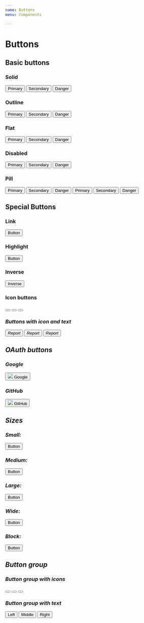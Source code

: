 ```yaml
---
name: Buttons
menu: Components

---
```


# Buttons

## Basic buttons

### Solid
<Playground>
  <button class="btn btn-primary mr-2">Primary</button>
  <button class="btn btn-secondary mr-2">Secondary</button>
  <button class="btn btn-danger">Danger</button>
</Playground>

### Outline
<Playground>
  <button class="btn btn-outline-primary mr-2">Primary</button>
  <button class="btn btn-outline-secondary mr-2">Secondary</button>
  <button class="btn btn-outline-danger">Danger</button>
</Playground>

### Flat
<Playground>
  <button class="btn btn-primary btn-flat mr-2">Primary</button>
  <button class="btn btn-secondary btn-flat mr-2">Secondary</button>
  <button class="btn btn-danger btn-flat">Danger</button>
</Playground>

### Disabled
<Playground>
  <button class="btn btn-primary btn-disabled mr-2">Primary</button>
  <button class="btn btn-secondary btn-disabled mr-2">Secondary</button>
  <button class="btn btn-danger btn-disabled">Danger</button>
</Playground>

### Pill
<Playground>
  <button class="btn btn-primary btn-pill mr-2">Primary</button>
  <button class="btn btn-secondary btn-pill mr-2">Secondary</button>
  <button class="btn btn-danger btn-pill mr-2">Danger</button>
  <button class="btn btn-outline-primary btn-pill mr-2">Primary</button>
  <button class="btn btn-outline-secondary btn-pill mr-2">Secondary</button>
  <button class="btn btn-outline-danger btn-pill">Danger</button>
</Playground>

## Special Buttons

### Link
<Playground>
   <button class="btn btn-link">Button</button>
</Playground>

### Highlight
<Playground>
   <button class="btn btn-highlight">Button</button>
</Playground>

### Inverse
<Playground>
   <button class="btn btn-inverse">Inverse</button>
</Playground>

### Icon buttons

<Playground>
<button type="button" class="btn btn-icon btn-sm mr-2"><i class="dci dci-trash btn-i" aria-hidden="true" /> </button>
<button type="button" class="btn btn-icon btn-md mr-2"><i class="dci dci-trash btn-i" aria-hidden="true" /> </button>
<button type="button" class="btn btn-icon btn-lg mr-2"><i class="dci dci-trash btn-i" aria-hidden="true" /> </button>
</Playground>

### Buttons with icon and text

<Playground>
<button type="button" class="btn btn-secondary btn-sm mr-2"><i class="dci dci-check-list btn-i" aria-hidden="true" /><span>Report</span> </button>
<button type="button" class="btn btn-secondary btn-md mr-2"><i class="dci dci-check-list btn-i" aria-hidden="true" /><span>Report</span> </button>
<button type="button" class="btn btn-secondary btn-lg mr-2"><i class="dci dci-check-list btn-i" aria-hidden="true" /><span>Report</span> </button>
</Playground>


## OAuth buttons

### Google
<Playground>
   <button class="btn btn-google btn-lg">
    <img src={google}/>
    <span class="btn-login-text">Google</span>
  </button>
</Playground>

### GitHub
<Playground>
   <button class="btn btn-github btn-lg">
    <img src={github}/>
    <span>GitHub</span>
   </button>
</Playground>

## Sizes

### Small:
<Playground>
   <button class="btn btn-primary btn-sm">Button</button>
</Playground>

### Medium:
<Playground>
   <button class="btn btn-primary">Button</button>
</Playground>

### Large:
<Playground>
   <button class="btn btn-primary btn-lg">Button</button>
</Playground>

### Wide:
<Playground>
   <button class="btn btn-primary btn-wide">Button</button><br/>
</Playground>

### Block:
<Playground>
   <button class="btn btn-primary btn-block">Button</button>
</Playground>

## Button group
### Button group with icons

<Playground>
<div class="btn-group" role="group" aria-label="Basic example">
  <button type="button" class="btn btn-secondary"><i class="fa fa-area-chart" aria-hidden="true"></i></button>
  <button type="button" class="btn btn-secondary"><i class="fa fa-pencil-square-o" aria-hidden="true"></i></button>
  <button type="button" class="btn btn-secondary"><i class="fa fa-trash-o" aria-hidden="true"></i></button>
</div>
</Playground>

### Button group with text

<Playground>
<div class="btn-group" role="group" aria-label="Basic example">
  <button type="button" class="btn btn-secondary">Left</button>
  <button type="button" class="btn btn-secondary">Middle</button>
  <button type="button" class="btn btn-secondary">Right</button>
</div>
</Playground>